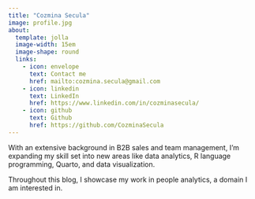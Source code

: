 ```yaml
---
title: "Cozmina Secula"
image: profile.jpg
about:
  template: jolla
  image-width: 15em
  image-shape: round
  links:
    - icon: envelope
      text: Contact me
      href: mailto:cozmina.secula@gmail.com
    - icon: linkedin
      text: LinkedIn
      href: https://www.linkedin.com/in/cozminasecula/
    - icon: github
      text: Github
      href: https://github.com/CozminaSecula
---
```


With an extensive background in B2B sales and team management, I'm expanding my skill set into new areas like data analytics, R language programming, Quarto, and data visualization.

Throughout this blog, I showcase my work in people analytics, a domain I am interested in.
